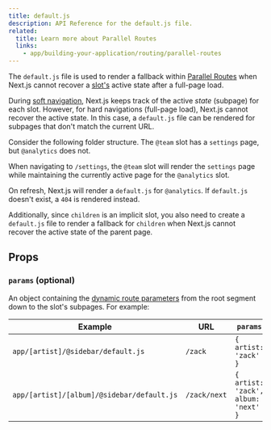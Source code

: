 ```yaml
---
title: default.js
description: API Reference for the default.js file.
related:
  title: Learn more about Parallel Routes
  links:
    - app/building-your-application/routing/parallel-routes
---
```


The `default.js` file is used to render a fallback within [Parallel Routes](/docs/app/building-your-application/routing/parallel-routes) when Next.js cannot recover a [slot's](/docs/app/building-your-application/routing/parallel-routes#slots) active state after a full-page load.

During [soft navigation](/docs/app/building-your-application/routing/linking-and-navigating#5-soft-navigation), Next.js keeps track of the active _state_ (subpage) for each slot. However, for hard navigations (full-page load), Next.js cannot recover the active state. In this case, a `default.js` file can be rendered for subpages that don't match the current URL.

Consider the following folder structure. The `@team` slot has a `settings` page, but `@analytics` does not.


When navigating to `/settings`, the `@team` slot will render the `settings` page while maintaining the currently active page for the `@analytics` slot.

On refresh, Next.js will render a `default.js` for `@analytics`. If `default.js` doesn't exist, a `404` is rendered instead.

Additionally, since `children` is an implicit slot, you also need to create a `default.js` file to render a fallback for `children` when Next.js cannot recover the active state of the parent page.

## Props

### `params` (optional)

An object containing the [dynamic route parameters](/docs/app/building-your-application/routing/dynamic-routes) from the root segment down to the slot's subpages. For example:

| Example                                    | URL          | `params`                            |
| ------------------------------------------ | ------------ | ----------------------------------- |
| `app/[artist]/@sidebar/default.js`         | `/zack`      | `{ artist: 'zack' }`                |
| `app/[artist]/[album]/@sidebar/default.js` | `/zack/next` | `{ artist: 'zack', album: 'next' }` |
